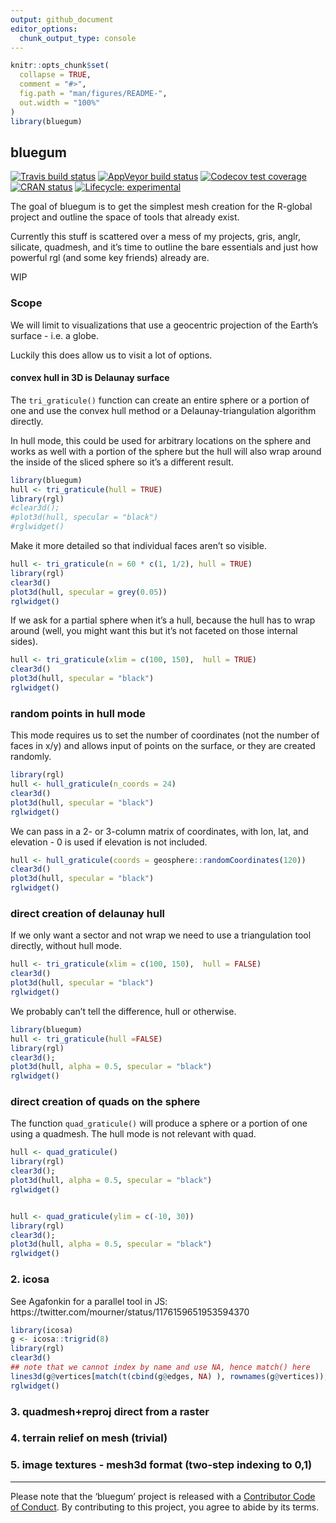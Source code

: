 ```yaml
---
output: github_document
editor_options: 
  chunk_output_type: console
---
```


<!-- README.md is generated from README.Rmd. Please edit that file -->

```r
knitr::opts_chunk$set(
  collapse = TRUE,
  comment = "#>",
  fig.path = "man/figures/README-",
  out.width = "100%"
)
library(bluegum)
```


## bluegum

<!-- badges: start -->
[![Travis build status](https://travis-ci.org/mdsumner/bluegum.svg?branch=master)](https://travis-ci.org/mdsumner/bluegum)
[![AppVeyor build status](https://ci.appveyor.com/api/projects/status/github/mdsumner/bluegum?branch=master&svg=true)](https://ci.appveyor.com/project/mdsumner/bluegum)
[![Codecov test coverage](https://codecov.io/gh/mdsumner/bluegum/branch/master/graph/badge.svg)](https://codecov.io/gh/mdsumner/bluegum?branch=master)
[![CRAN status](https://www.r-pkg.org/badges/version/bluegum)](https://CRAN.R-project.org/package=bluegum)
[![Lifecycle: experimental](https://img.shields.io/badge/lifecycle-experimental-orange.svg)](https://www.tidyverse.org/lifecycle/#experimental)
<!-- badges: end -->

The goal of bluegum is to get the simplest mesh creation for the R-global project and outline the space of tools that already exist. 

Currently this stuff is scattered over a mess of my projects, gris, anglr, silicate, quadmesh, and it's time to outline the bare essentials and just how powerful rgl (and some key friends) already are. 

WIP

### Scope

We will limit to visualizations that use a geocentric projection of the Earth's surface - i.e. a globe. 

Luckily this does allow us to visit a lot of options. 

####  convex hull in 3D is Delaunay surface

The `tri_graticule()` function can create an entire sphere or a portion of one and use the convex hull method or a Delaunay-triangulation algorithm directly. 


In hull mode, this could be used for arbitrary locations on the sphere and works as well with a portion of the sphere but the hull will also wrap around the inside of the sliced sphere so it's a different result. 

```r
library(bluegum)
hull <- tri_graticule(hull = TRUE)
library(rgl)
#clear3d();
#plot3d(hull, specular = "black")
#rglwidget()
```

Make it more detailed so that individual faces aren't so visible. 

```r
hull <- tri_graticule(n = 60 * c(1, 1/2), hull = TRUE)
library(rgl)
clear3d()
plot3d(hull, specular = grey(0.05))
rglwidget()

```

If we ask for a partial sphere when it's a hull, because the hull has to wrap around (well, you might want this but it's not faceted on those internal sides). 

```r
hull <- tri_graticule(xlim = c(100, 150),  hull = TRUE)
clear3d()
plot3d(hull, specular = "black")
rglwidget()
```

### random points in hull mode

This mode requires us to set the number of coordinates (not the number of faces in x/y) and allows
input of points on the surface, or they are created randomly. 

```r
library(rgl)
hull <- hull_graticule(n_coords = 24)
clear3d()
plot3d(hull, specular = "black")
rglwidget()
```

We can pass in a 2- or 3-column matrix of coordinates, with lon, lat, and elevation - 0
is used if elevation is not included. 

```r

hull <- hull_graticule(coords = geosphere::randomCoordinates(120))
clear3d()
plot3d(hull, specular = "black")
rglwidget()

```




### direct creation of delaunay hull

If we only want a sector and not wrap we need to use a triangulation tool directly, without hull mode. 

```r
hull <- tri_graticule(xlim = c(100, 150),  hull = FALSE)
clear3d()
plot3d(hull, specular = "black")
rglwidget()
```

We probably can't tell the difference, hull or otherwise. 

```r
library(bluegum)
hull <- tri_graticule(hull =FALSE)
library(rgl)
clear3d();
plot3d(hull, alpha = 0.5, specular = "black")
rglwidget()

```

### direct creation of quads on the sphere

The function `quad_graticule()` will produce a sphere or a portion of one using a quadmesh. 
The hull mode is not relevant with quad. 


```r
hull <- quad_graticule()
library(rgl)
clear3d();
plot3d(hull, alpha = 0.5, specular = "black")
rglwidget()


hull <- quad_graticule(ylim = c(-10, 30))
library(rgl)
clear3d();
plot3d(hull, alpha = 0.5, specular = "black")
rglwidget()

```


### 2.  icosa

See Agafonkin for a parallel tool in JS: https://twitter.com/mourner/status/1176159651953594370


```R
library(icosa)
g <- icosa::trigrid(8)
library(rgl)
clear3d()
## note that we cannot index by name and use NA, hence match() here
lines3d(g@vertices[match(t(cbind(g@edges, NA) ), rownames(g@vertices)), ])
rglwidget()
```

### 3.  quadmesh+reproj direct from a raster

### 4. terrain relief on mesh (trivial)

### 5. image textures - mesh3d format (two-step indexing to 0,1)


---

Please note that the 'bluegum' project is released with a
  [Contributor Code of Conduct](CODE_OF_CONDUCT.md).
  By contributing to this project, you agree to abide by its terms.
  
  
